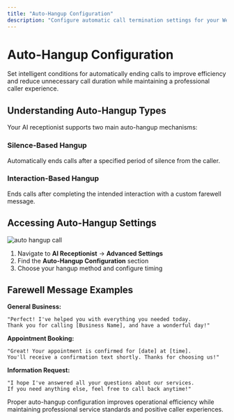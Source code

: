 ```yaml
---
title: "Auto-Hangup Configuration"
description: "Configure automatic call termination settings for your Welco AI receptionist. Set up silence detection, interaction-based hangups, and custom farewell messages to optimize call handling efficiency."
---
```


# Auto-Hangup Configuration

Set intelligent conditions for automatically ending calls to improve efficiency and reduce unnecessary call duration while maintaining a professional caller experience.

## Understanding Auto-Hangup Types

Your AI receptionist supports two main auto-hangup mechanisms:

### **Silence-Based Hangup**

Automatically ends calls after a specified period of silence from the caller.

### **Interaction-Based Hangup**

Ends calls after completing the intended interaction with a custom farewell message.

## Accessing Auto-Hangup Settings

![auto hangup call](/images/Screenshot2025-09-24at3.55.46PM.png)

1. Navigate to **AI Receptionist** → **Advanced Settings**
2. Find the **Auto-Hangup Configuration** section
3. Choose your hangup method and configure timing

## Farewell Message Examples

**General Business:**

```
"Perfect! I've helped you with everything you needed today.
Thank you for calling [Business Name], and have a wonderful day!"
```

**Appointment Booking:**

```
"Great! Your appointment is confirmed for [date] at [time].
You'll receive a confirmation text shortly. Thanks for choosing us!"
```

**Information Request:**

```
"I hope I've answered all your questions about our services.
If you need anything else, feel free to call back anytime!"
```

Proper auto-hangup configuration improves operational efficiency while maintaining professional service standards and positive caller experiences.